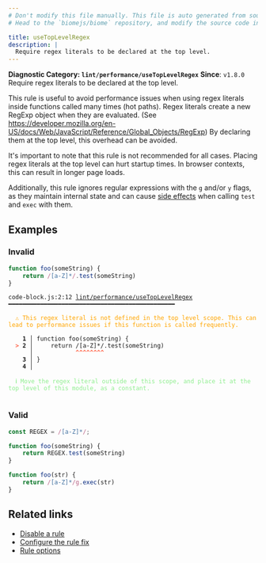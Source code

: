 ```yaml
---
# Don't modify this file manually. This file is auto generated from source, and you will lose your changes next time the website is built.
# Head to the `biomejs/biome` repository, and modify the source code in there.

title: useTopLevelRegex
description: |
  Require regex literals to be declared at the top level.
---
```


**Diagnostic Category: `lint/performance/useTopLevelRegex`**
<Tabs>
<TabItem label="JavaScript (and super languages)" icon="seti:javascript">
**Since**: `v1.8.0`
Require regex literals to be declared at the top level.

This rule is useful to avoid performance issues when using regex literals inside functions called many times (hot paths). Regex literals create a new RegExp object when they are evaluated. (See https://developer.mozilla.org/en-US/docs/Web/JavaScript/Reference/Global_Objects/RegExp) By declaring them at the top level, this overhead can be avoided.

It's important to note that this rule is not recommended for all cases. Placing regex literals at the top level can hurt startup times. In browser contexts, this can result in longer page loads.

Additionally, this rule ignores regular expressions with the `g` and/or `y` flags, as they maintain internal state and can cause
[side effects](https://developer.mozilla.org/en-US/docs/Web/JavaScript/Reference/Global_Objects/RegExp/lastIndex#avoiding_side_effects) when calling `test` and `exec` with them.

## Examples

### Invalid

```js
function foo(someString) {
    return /[a-Z]*/.test(someString)
}
```

<pre class="language-text"><code class="language-text">code-block.js:2:12 <a href="https://biomejs.dev/linter/rules/use-top-level-regex">lint/performance/useTopLevelRegex</a> ━━━━━━━━━━━━━━━━━━━━━━━━━━━━━━━━━━━━━━━━━━━━━━━<br /><br />  <strong><span style="color: Orange;">⚠</span></strong> <span style="color: Orange;">This regex literal is not defined in the top level scope. This can lead to performance issues if this function is called frequently.</span><br />  <br />    <strong>1 │ </strong>function foo(someString) &#123;<br />  <strong><span style="color: Tomato;">&gt;</span></strong> <strong>2 │ </strong>    return /[a-Z]&#42;/.test(someString)<br />   <strong>   │ </strong>           <strong><span style="color: Tomato;">^</span></strong><strong><span style="color: Tomato;">^</span></strong><strong><span style="color: Tomato;">^</span></strong><strong><span style="color: Tomato;">^</span></strong><strong><span style="color: Tomato;">^</span></strong><strong><span style="color: Tomato;">^</span></strong><strong><span style="color: Tomato;">^</span></strong><strong><span style="color: Tomato;">^</span></strong><br />    <strong>3 │ </strong>&#125;<br />    <strong>4 │ </strong><br />  <br />  <strong><span style="color: lightgreen;">ℹ</span></strong> <span style="color: lightgreen;">Move the regex literal outside of this scope, and place it at the top level of this module, as a constant.</span><br />  <br /></code></pre>

### Valid

```js
const REGEX = /[a-Z]*/;

function foo(someString) {
    return REGEX.test(someString)
}
```

```js
function foo(str) {
    return /[a-Z]*/g.exec(str)
}
```

## Related links

- [Disable a rule](/linter/#disable-a-lint-rule)
- [Configure the rule fix](/linter#configure-the-rule-fix)
- [Rule options](/linter/#rule-options)

</TabItem>
</Tabs>


